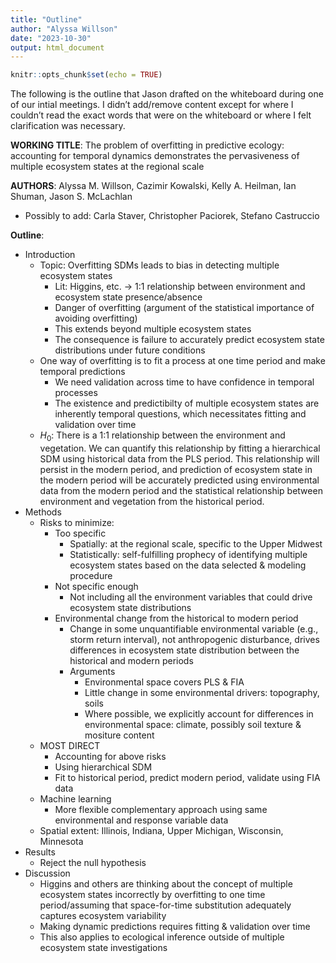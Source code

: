 ```yaml
---
title: "Outline"
author: "Alyssa Willson"
date: "2023-10-30"
output: html_document
---
```


```r
knitr::opts_chunk$set(echo = TRUE)
```

The following is the outline that Jason drafted on the whiteboard during one of our intial meetings. I didn't add/remove content except for where I couldn't read the exact words that were on the whiteboard or where I felt clarification was necessary.

**WORKING TITLE**: The problem of overfitting in predictive ecology: accounting for temporal dynamics demonstrates the pervasiveness of multiple ecosystem states at the regional scale

**AUTHORS**: Alyssa M. Willson, Cazimir Kowalski, Kelly A. Heilman, Ian Shuman, Jason S. McLachlan

- Possibly to add: Carla Staver, Christopher Paciorek, Stefano Castruccio

**Outline**:

- Introduction
  - Topic: Overfitting SDMs leads to bias in detecting multiple ecosystem states
    - Lit: Higgins, etc. $\rightarrow$ 1:1 relationship between environment and ecosystem state presence/absence
    - Danger of overfitting (argument of the statistical importance of avoiding overfitting)
    - This extends beyond multiple ecosystem states
    - The consequence is failure to accurately predict ecosystem state distributions under future conditions
  - One way of overfitting is to fit a process at one time period and make temporal predictions
    - We need validation across time to have confidence in temporal processes
    - The existence and predictibilty of multiple ecosystem states are inherently temporal questions, which necessitates fitting and validation over time
  - $H_0$: There is a 1:1 relationship between the environment and vegetation. We can quantify this relationship by fitting a hierarchical SDM using historical data from the PLS period. This relationship will persist in the modern period, and prediction of ecosystem state in the modern period will be accurately predicted using environmental data from the modern period and the statistical relationship between environment and vegetation from the historical period.
- Methods
  - Risks to minimize:
    - Too specific
      - Spatially: at the regional scale, specific to the Upper Midwest
      - Statistically: self-fulfilling prophecy of identifying multiple ecosystem states based on the data selected \& modeling procedure
    - Not specific enough
      - Not including all the environment variables that could drive ecosystem state distributions
    - Environmental change from the historical to modern period
      - Change in some unquantifiable environmental variable (e.g., storm return interval), not anthropogenic disturbance, drives differences in ecosystem state distribution between the historical and modern periods
      - Arguments
        - Environmental space covers PLS \& FIA
        - Little change in some environmental drivers: topography, soils
        - Where possible, we explicitly account for differences in environmental space: climate, possibly soil texture & mositure content
  - MOST DIRECT
    - Accounting for above risks
    - Using hierarchical SDM
    - Fit to historical period, predict modern period, validate using FIA data
  - Machine learning
    - More flexible complementary approach using same environmental and response variable data
  - Spatial extent: Illinois, Indiana, Upper Michigan, Wisconsin, Minnesota
- Results
  - Reject the null hypothesis
- Discussion
  - Higgins and others are thinking about the concept of multiple ecosystem states incorrectly by overfitting to one time period/assuming that space-for-time substitution adequately captures ecosystem variability
  - Making dynamic predictions requires fitting \& validation over time
  - This also applies to ecological inference outside of multiple ecosystem state investigations